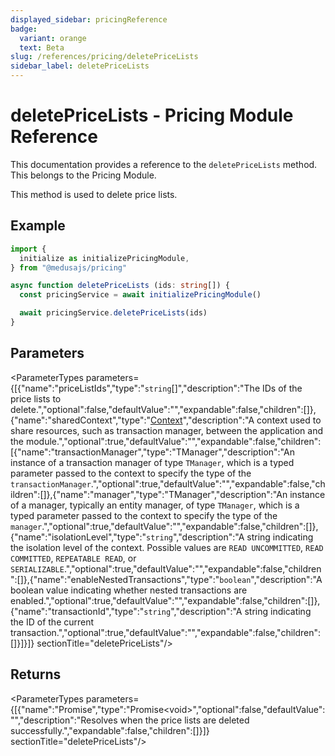 ```yaml
---
displayed_sidebar: pricingReference
badge:
  variant: orange
  text: Beta
slug: /references/pricing/deletePriceLists
sidebar_label: deletePriceLists
---
```



# deletePriceLists - Pricing Module Reference

This documentation provides a reference to the `deletePriceLists` method. This belongs to the Pricing Module.

This method is used to delete price lists.

## Example

```ts
import {
  initialize as initializePricingModule,
} from "@medusajs/pricing"

async function deletePriceLists (ids: string[]) {
  const pricingService = await initializePricingModule()

  await pricingService.deletePriceLists(ids)
}
```

## Parameters

<ParameterTypes parameters={[{"name":"priceListIds","type":"`string`[]","description":"The IDs of the price lists to delete.","optional":false,"defaultValue":"","expandable":false,"children":[]},{"name":"sharedContext","type":"[Context](../../interfaces/pricing.Context.mdx)","description":"A context used to share resources, such as transaction manager, between the application and the module.","optional":true,"defaultValue":"","expandable":false,"children":[{"name":"transactionManager","type":"TManager","description":"An instance of a transaction manager of type `TManager`, which is a typed parameter passed to the context to specify the type of the `transactionManager`.","optional":true,"defaultValue":"","expandable":false,"children":[]},{"name":"manager","type":"TManager","description":"An instance of a manager, typically an entity manager, of type `TManager`, which is a typed parameter passed to the context to specify the type of the `manager`.","optional":true,"defaultValue":"","expandable":false,"children":[]},{"name":"isolationLevel","type":"`string`","description":"A string indicating the isolation level of the context. Possible values are `READ UNCOMMITTED`, `READ COMMITTED`, `REPEATABLE READ`, or `SERIALIZABLE`.","optional":true,"defaultValue":"","expandable":false,"children":[]},{"name":"enableNestedTransactions","type":"`boolean`","description":"A boolean value indicating whether nested transactions are enabled.","optional":true,"defaultValue":"","expandable":false,"children":[]},{"name":"transactionId","type":"`string`","description":"A string indicating the ID of the current transaction.","optional":true,"defaultValue":"","expandable":false,"children":[]}]}]}  sectionTitle="deletePriceLists"/>

## Returns

<ParameterTypes parameters={[{"name":"Promise","type":"Promise&#60;void&#62;","optional":false,"defaultValue":"","description":"Resolves when the price lists are deleted successfully.","expandable":false,"children":[]}]}  sectionTitle="deletePriceLists"/>
